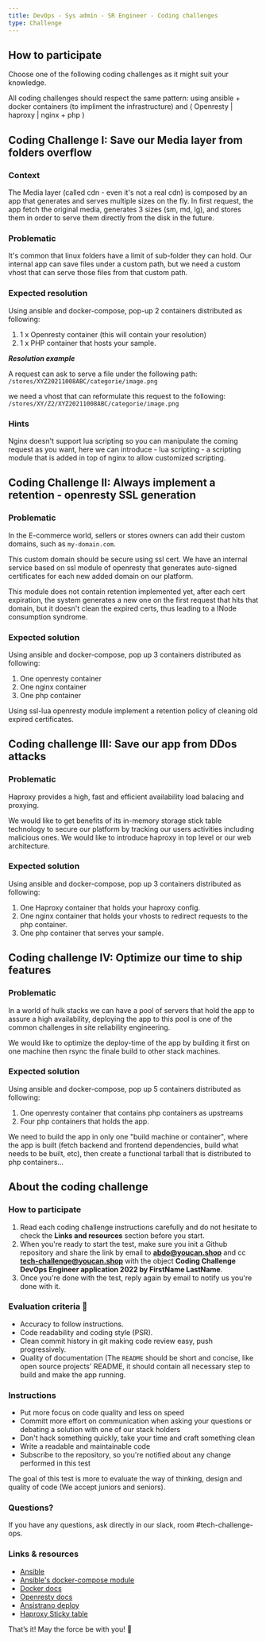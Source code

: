 ```yaml
---
title: DevOps - Sys admin - SR Engineer - Coding challenges
type: Challenge
---
```


## How to participate

Choose one of the following coding challenges as it might suit your knowledge.

All coding challenges should respect the same pattern:
using ansible + docker containers (to impliment the infrastructure) and ( Openresty | haproxy | nginx + php )

## Coding Challenge I: Save our Media layer from folders overflow

### Context

The Media layer (called cdn - even it's not a real cdn) is composed by an app that generates and serves multiple sizes on the fly.
In first request, the app fetch the original media, generates 3 sizes (sm, md, lg), and stores them in order to serve them directly from the disk in the future.

### Problematic

It's common that linux folders have a limit of sub-folder they can hold.
Our internal app can save files under a custom path, but we need a custom vhost that can serve those files from that custom path.

### Expected resolution

Using ansible and docker-compose, pop-up 2 containers distributed as following:

1. 1 x Openresty container (this will contain your resolution)
2. 1 x PHP container that hosts your sample.

**_Resolution example_**

A request can ask to serve a file under the following path: `/stores/XYZ20211008ABC/categorie/image.png`

we need a vhost that can reformulate this request to the following: `/stores/XY/Z2/XYZ20211008ABC/categorie/image.png`

### Hints

Nginx doesn't support lua scripting so you can manipulate the coming request as you want, here we can introduce - lua scripting - a scripting module that is added in top of nginx to allow customized scripting.

## Coding Challenge II: Always implement a retention - openresty SSL generation

### Problematic

In the E-commerce world, sellers or stores owners can add their custom domains, such as `my-domain.com`.

This custom domain should be secure using ssl cert. We have an internal service based on ssl module of openresty that generates auto-signed certificates for each new added domain on our platform.

This module does not contain retention implemented yet, after each cert expiration, the system generates a new one on the first request that hits that domain, but it doesn't clean the expired certs, thus leading to a INode consumption syndrome.

### Expected solution

Using ansible and docker-compose, pop up 3 containers distributed as following:

1. One openresty container
2. One nginx container
3. One php container

Using ssl-lua openresty module implement a retention policy of cleaning old expired certificates.

## Coding challenge III: Save our app from DDos attacks

### Problematic

Haproxy provides a high, fast and efficient availability load balacing and proxying.

We would like to get benefits of its in-memory storage stick table technology to secure our platform by tracking our users activities including malicious ones.
We would like to introduce haproxy in top level or our web architecture.

### Expected solution

Using ansible and docker-compose, pop up 3 containers distributed as following:

1. One Haproxy container that holds your haproxy config.
2. One nginx container that holds your vhosts to redirect requests to the php container.
3. One php container that serves your sample.

## Coding challenge IV: Optimize our time to ship features

### Problematic

In a world of hulk stacks we can have a pool of servers that hold the app to assure a high availability, deploying the app to this pool is one of the common challenges in site reliability engineering.

We would like to optimize the deploy-time of the app by building it first on one machine then rsync the finale build to other stack machines.

### Expected solution

Using ansible and docker-compose, pop up 5 containers distributed as following:

1. One openresty container that contains php containers as upstreams
2. Four php containers that holds the app.

We need to build the app in only one "build machine or container", where the app is built (fetch backend and frontend dependencies, build what needs to be built, etc), then create a functional tarball that is distributed to php containers...

## About the coding challenge

### How to participate

1. Read each coding challenge instructions carefully and do not hesitate to check the **Links and resources** section before you start.
2. When you're ready to start the test, make sure you init a Github repository and share the link by email to **abdo@youcan.shop** and cc **tech-challenge@youcan.shop** with the object **Coding Challenge DevOps Engineer application 2022 by FirstName LastName**.
3. Once you're done with the test, reply again by email to notify us you're done with it.

### Evaluation criteria 🚨

- Accuracy to follow instructions.
- Code readability and coding style (PSR).
- Clean commit history in git making code review easy, push progressively.
- Quality of documentation (The `README` should be short and concise, like open source projects' README, it should contain all necessary step to build and make the app running.

### Instructions

- Put more focus on code quality and less on speed
- Committ more effort on communication when asking your questions or debating a solution with one of our stack holders
- Don't hack something quickly, take your time and craft something clean
- Write a readable and maintainable code
- Subscribe to the repository, so you're notified about any change performed in this test

The goal of this test is more to evaluate the way of thinking, design and quality of code (We accept juniors and seniors).

### Questions?

If you have any questions, ask directly in our slack, room #tech-challenge-ops.

### Links & resources

- [Ansible](https://www.ansible.com)
- [Ansible's docker-compose module](https://docs.ansible.com/ansible/latest/collections/community/docker/docker_compose_module.html)
- [Docker docs](https://docs.docker.com)
- [Openresty docs](https://github.com/openresty/lua-nginx-module)
- [Ansistrano deploy](https://github.com/ansistrano/deploy)
- [Haproxy Sticky table](https://www.haproxy.com/fr/blog/application-layer-ddos-attack-protection-with-haproxy/)

That’s it! May the force be with you! 🖖

